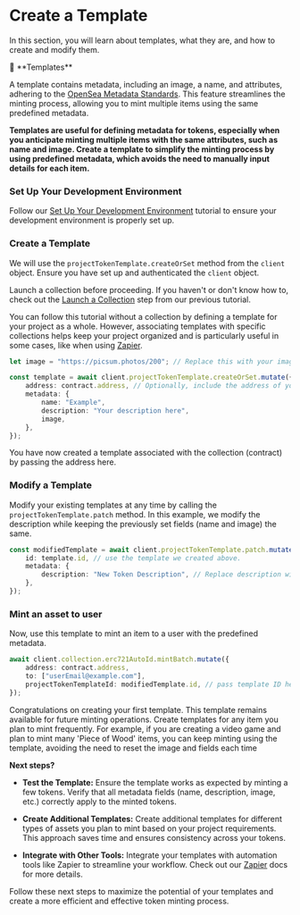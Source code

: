 
# Create a Template

In this section, you will learn about templates, what they are, and how to create and modify them.

<Callout type="info">
  📘 **Templates**

A template contains metadata, including an image, a name, and attributes, adhering to the [OpenSea Metadata Standards](https://docs.opensea.io/docs/metadata-standards). This feature streamlines the minting process, allowing you to mint multiple items using the same predefined metadata.

</Callout>

**Templates are useful for defining metadata for tokens, especially when you anticipate minting multiple items with the same attributes, such as name and image. Create a template to simplify the minting process by using predefined metadata, which avoids the need to manually input details for each item.**

<Steps>

### Set Up Your Development Environment

Follow our [Set Up Your Development Environment](/api-docs/development-environment) tutorial to ensure your development environment is properly set up.

### Create a Template

We will use the `projectTokenTemplate.createOrSet` method from the `client` object. Ensure you have set up and authenticated the `client` object.

Launch a collection before proceeding. If you haven't or don't know how to, check out the [Launch a Collection](/api-docs/mint-asset-to-user#launch-a-collection) step from our previous tutorial.

You can follow this tutorial without a collection by defining a template for your project as a whole. However, associating templates with specific collections helps keep your project organized and is particularly useful in some cases, like when using [Zapier](/learn-zapier).

```typescript
let image = "https://picsum.photos/200"; // Replace this with your image URL.

const template = await client.projectTokenTemplate.createOrSet.mutate({
    address: contract.address, // Optionally, include the address of your collection to ensure the template is specific to a collection, not just the project.
    metadata: {
        name: "Example",
        description: "Your description here",
        image,
    },
});
```

You have now created a template associated with the collection (contract) by passing the address here.

### Modify a Template

Modify your existing templates at any time by calling the `projectTokenTemplate.patch` method. In this example, we modify the description while keeping the previously set fields (name and image) the same.

```typescript
const modifiedTemplate = await client.projectTokenTemplate.patch.mutate({
    id: template.id, // use the template we created above.
    metadata: {
        description: "New Token Description", // Replace description with this one
    },
});
```

### Mint an asset to user

Now, use this template to mint an item to a user with the predefined metadata.

```typescript
await client.collection.erc721AutoId.mintBatch.mutate({
    address: contract.address,
    to: ["userEmail@example.com"],
    projectTokenTemplateId: modifiedTemplate.id, // pass template ID here
});
```

</Steps>

Congratulations on creating your first template. This template remains available for future minting operations. Create templates for any item you plan to mint frequently. For example, if you are creating a video game and plan to mint many 'Piece of Wood' items, you can keep minting using the template, avoiding the need to reset the image and fields each time

**Next steps?**

-   **Test the Template:** Ensure the template works as expected by minting a few tokens. Verify that all metadata fields (name, description, image, etc.) correctly apply to the minted tokens.

-   **Create Additional Templates:** Create additional templates for different types of assets you plan to mint based on your project requirements. This approach saves time and ensures consistency across your tokens.

-   **Integrate with Other Tools:** Integrate your templates with automation tools like Zapier to streamline your workflow. Check out our [Zapier](/learn-zapier) docs for more details.

Follow these next steps to maximize the potential of your templates and create a more efficient and effective token minting process.
